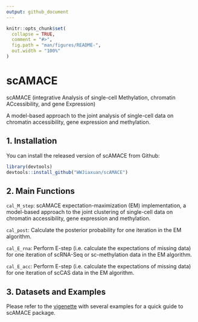 ---
output: github_document
---

```{r setup, include = FALSE}
knitr::opts_chunk$set(
  collapse = TRUE,
  comment = "#>",
  fig.path = "man/figures/README-",
  out.width = "100%"
)
```

# scAMACE

scAMACE (integrative Analysis of single-cell Methylation, chromatin ACcessibility, and gene Expression)

A model-based approach to the joint analysis of single-cell data on chromatin accessibility, gene expression and methylation.

## 1. Installation

You can install the released version of scAMACE from Github:

``` r
library(devtools)
devtools::install_github("WWJiaxuan/scAMACE")
```

## 2. Main Functions

`cal_M_step`: scAMACE expectation-maximization (EM) implementation, a model-based approach to the joint clustering of single-cell data on chromatin accessibility, gene expression and methylation.

`cal_post`: Calculate the posterior probability for one iteration in the EM algorithm.

`cal_E_rna`: Perform E-step (i.e. calculate the expectations of missing data) for one iteration of scRNA-Seq or sc-methylation data in the EM algorithm.

`cal_E_acc`: Perform E-step (i.e. calculate the expectations of missing data) for one iteration of scCAS data in the EM algorithm.



## 3. Datasets and Examples
Please refer to the [vigenette](https://https://github.com/cuhklinlab/scACE/tree/master/vignette) with several examples for a quick guide to scAMACE package.
